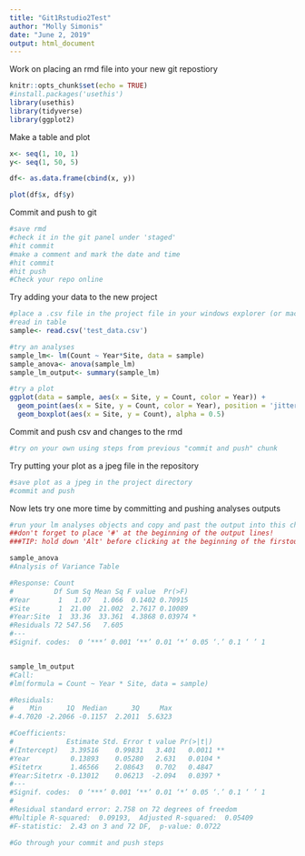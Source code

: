 ```yaml
---
title: "Git1Rstudio2Test"
author: "Molly Simonis"
date: "June 2, 2019"
output: html_document
---
```


Work on placing an rmd file into your new git repostiory

```r
knitr::opts_chunk$set(echo = TRUE)
#install.packages('usethis')
library(usethis)
library(tidyverse)
library(ggplot2)
```

Make a table and plot
```r
x<- seq(1, 10, 1)
y<- seq(1, 50, 5)

df<- as.data.frame(cbind(x, y))

plot(df$x, df$y)
```

Commit and push to git
```r
#save rmd
#check it in the git panel under 'staged'
#hit commit 
#make a comment and mark the date and time
#hit commit
#hit push
#Check your repo online
```

Try adding your data to the new project
```r
#place a .csv file in the project file in your windows explorer (or mac equivilent)
#read in table
sample<- read.csv('test_data.csv')

#try an analyses
sample_lm<- lm(Count ~ Year*Site, data = sample) 
sample_anova<- anova(sample_lm)
sample_lm_output<- summary(sample_lm)

#try a plot
ggplot(data = sample, aes(x = Site, y = Count, color = Year)) +
  geom_point(aes(x = Site, y = Count, color = Year), position = 'jitter') +
  geom_boxplot(aes(x = Site, y = Count), alpha = 0.5)
```

Commit and push csv and changes to the rmd
```r
#try on your own using steps from previous "commit and push" chunk
```

Try putting your plot as a jpeg file in the repository
```r
#save plot as a jpeg in the project directory
#commit and push
```

Now lets try one more time by committing and pushing analyses outputs
```r
#run your lm analyses objects and copy and past the output into this chunk
##don't forget to place '#' at the beginning of the output lines!
###TIP: hold down 'Alt' before clicking at the beginning of the firstoutput line, and scroll your cursor down the entire output. You will only need to click and hit '#' once! :)

sample_anova
#Analysis of Variance Table

#Response: Count
#          Df Sum Sq Mean Sq F value  Pr(>F)  
#Year       1   1.07   1.066  0.1402 0.70915  
#Site       1  21.00  21.002  2.7617 0.10089  
#Year:Site  1  33.36  33.361  4.3868 0.03974 *
#Residuals 72 547.56   7.605                  
#---
#Signif. codes:  0 ‘***’ 0.001 ‘**’ 0.01 ‘*’ 0.05 ‘.’ 0.1 ‘ ’ 1


sample_lm_output
#Call:
#lm(formula = Count ~ Year * Site, data = sample)

#Residuals:
#    Min      1Q  Median      3Q     Max 
#-4.7020 -2.2066 -0.1157  2.2011  5.6323 

#Coefficients:
#             Estimate Std. Error t value Pr(>|t|)   
#(Intercept)   3.39516    0.99831   3.401   0.0011 **
#Year          0.13893    0.05280   2.631   0.0104 * 
#Sitetrx       1.46566    2.08643   0.702   0.4847   
#Year:Sitetrx -0.13012    0.06213  -2.094   0.0397 * 
#---
#Signif. codes:  0 ‘***’ 0.001 ‘**’ 0.01 ‘*’ 0.05 ‘.’ 0.1 ‘ ’ 1
#
#Residual standard error: 2.758 on 72 degrees of freedom
#Multiple R-squared:  0.09193,	Adjusted R-squared:  0.05409 
#F-statistic:  2.43 on 3 and 72 DF,  p-value: 0.0722

#Go through your commit and push steps
```


